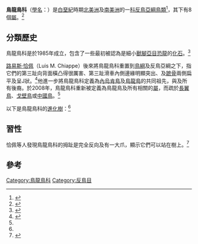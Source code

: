 {{AutoTaxobox
| fossil_range = [[白堊紀|白堊紀]]{{fossil_range|125|65.5}}
| taxon = Avisauridae
| authority = Brett-Surman & [[葛瑞格利·保羅|Paul]], 1985
| subdivision =
* [[鳥龍鳥屬|鳥龍鳥屬]] ''Avisaurus''
* [[礬鳥屬|礬鳥屬]] ''Bauxitornis''<ref name=Dyke>{{cite journal|authors=Gareth J. Dyke, Attila Ősi|year=2010|url=http://onlinelibrary.wiley.com/doi/10.1002/gj.1209/abstract|title=A review of Late Cretaceous fossil birds from Hungary|journal=Geological Journal|volume=45|issue=4|pages=434–44|doi=10.1002/gj.1209}}</ref>
* [[昆卡鳥屬|昆卡鳥屬]] ''Concornis''
* [[反凰鳥屬|反凰鳥屬]] ''Enantiophoenix''
* [[海積鳥屬|海積鳥屬]] ''Halimornis''
* [[太陽鳥屬|太陽鳥屬]] ''Intiornis''<ref name=Novas>{{cite journal|authors=Fernando Emilio Novas, Federico Lisandro Agnolín and Carlos Agustín Scanferla|year=2010|title=New enantiornithine bird (Aves, Ornithothoraces) from the Late Cretaceous of NW Argentina|url=http://www.sciencedirect.com/science?_ob=ArticleURL&_udi=B6X1G-51M4Y6T-1&_user=10&_coverDate=12%2F31%2F2010&_rdoc=5&_fmt=high&_orig=browse&_origin=browse&_zone=rslt_list_item&_srch=doc-info(%23toc%237242%232010%23999909991%232788736%23FLA%23display%23Volume)&_cdi=7242&_sort=d&_docanchor=&_ct=12&_acct=C000050221&_version=1&_urlVersion=0&_userid=10&md5=c591c4e9494068e425f1f26dbfa33dc8&searchtype=a|journal=Comptes Rendus Palevol|volume=9|issue=8|pages=499–503|doi=10.1016/j.crpv.2010.09.005}}{{Dead link|date=2019年11月 |bot=InternetArchiveBot |fix-attempted=yes }}</ref>
* [[姐妹鳥龍鳥屬|姐妹鳥龍鳥屬]] ''Soroavisaurus''
* [[內烏肯鳥屬|內烏肯鳥屬]] ''Neuquenornis''
* [[妙阿爾刻鳥屬|妙阿爾刻鳥屬]] ''Mirarce''
}}

'''鳥龍鳥科'''（[[學名|學名]]：{{lang|la|Avisauridae}}）是[[白堊紀|白堊紀]]時期[[北美洲|北美洲]]及[[南美洲|南美洲]]的一[[科|科]][[反鳥亞綱|反鳥亞綱]][[鳥類|鳥類]]<ref name="Chiappe1992">{{Cite journal|author=Chiappe, Luis M|year=1992|title=Enantiornithine (Aves) Tarsometatarsi and the Avian Affinities of the Late Cretaceous Avisauridae|journal=Journal of Vertebrate Paleontology|volume=12|issue=3|pages=344-50}}</ref>，其下有8個[[屬|屬]]。<ref name="Cau2008">{{Cite journal|author=Cau, A. and Arduini, P.|year=2008|title=Enantiophoenix electrophyla gen. et sp. nov. (Aves, Enantiornithes) from the Upper Cretaceous (Cenomanian) of Lebanon and its phylogenetic relationships|journal=Atti della Società Italiana di Scienze Naturali e del Museo Civico di Storia Naturale in Milano|volume=149|issue=2|pages=293–324}}</ref>

==分類歷史==
鳥龍鳥科是於1985年成立，包含了一些最初被認為是細小[[獸腳亞目|獸腳亞目]][[恐龍|恐龍]]的[[化石|化石]]。<ref name="Brett-Surman&Paul1985">{{Cite journal|author=Brett-Surman, Michael K., Paul, Gregory S|year=1985|title=A new family of bird-like dinosaurs linking Laurasia and Gondwanaland|journal=Journal of Vertebrate Paleontology|volume=5|issue=2|pages=133-8}}</ref>

[[路易斯·恰佩|路易斯·恰佩]]（Luis M. Chiappe）後來將鳥龍鳥科重置到[[鳥綱|鳥綱]]及反鳥亞綱之下，指它們的第三趾向背面橫凸得很厲害、第三趾滑車內側邊緣明顯突出、及[[蹠骨|蹠骨]]兩側扁平及呈J狀。<ref name= "Chiappe1993">{{Cite journal|author=Chiappe, Luis M|year=1993|title=Enantiornithine (Aves) Tarsometatarsi from the Cretaceous Lecho Formation of Northwestern Argentina|journal=American Museum Novitates|volume=3083|pages=1-2}}</ref>他進一步將鳥龍鳥科定義為[[內烏肯鳥|內烏肯鳥]]及[[鳥龍鳥|鳥龍鳥]]的共同祖先，與及所有後裔。於2008年，鳥龍鳥科重新被定義為鳥龍鳥及所有相關的[[屬|屬]]，而疏於[[長翼鳥|長翼鳥]]、[[戈壁鳥|戈壁鳥]]或[[中國鳥|中國鳥]]。<ref name="Cau2008"/>

以下是鳥龍鳥科的[[進化樹|進化樹]]：<ref name="Cau2008"/>

{{clade| style=font-size:100%;line-height:85%
|1={{clade
   |1=[[中國鳥|中國鳥]]
   |label2='''鳥龍鳥科'''
   |2={{clade
      |1=[[反鳳鳥|反鳳鳥]]
      |2={{clade
         |1=[[海積鳥|海積鳥]]
         |2={{clade
            |1=[[昆卡鳥|昆卡鳥]]
            |2={{clade
               |1=[[內烏肯鳥|內烏肯鳥]]
               |2={{clade
                  |1=[[鳥龍鳥|鳥龍鳥]]
                  |2=[[姐妹鳥龍鳥|姐妹鳥龍鳥]] }} }} }} }} }} }} }}

==習性==
恰佩等人發現鳥龍鳥科的拇趾是完全反向及有一大爪，顯示它們可以站在樹上。<ref name="Chiappe&Calvo1994">{{Cite journal|author=Chiappe, Luis M., Calvo, Jorge O|year=1994|title=''Neuquenornis volans'', a New Late Cretaceous Bird (Enantiornithes: Avisauridae) from Patagonia, Argentina|journal=Journal of Vertebrate Paleontology|volume=14|issue=2|pages=230-46}}</ref>

==參考==
{{reflist}}
{{近鳥型恐龍|E.}}
{{Taxonbar|from=Q4703066}}

[[Category:鳥龍鳥科|Category:鳥龍鳥科]]
[[Category:反鳥目|Category:反鳥目]]
